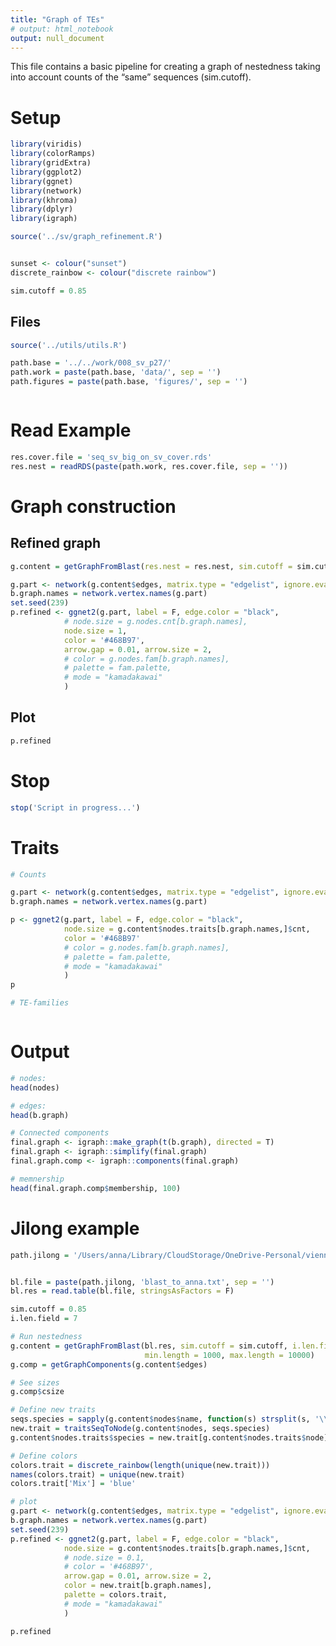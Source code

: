 ```yaml
---
title: "Graph of TEs"
# output: html_notebook
output: null_document
---
```


This file contains a basic pipeline for creating a graph of nestedness 
taking into account counts of the "same" sequences (sim.cutoff).

# Setup
```r
library(viridis)
library(colorRamps)
library(gridExtra)
library(ggplot2)
library(ggnet)
library(network)
library(khroma)
library(dplyr)
library(igraph)

source('../sv/graph_refinement.R')


sunset <- colour("sunset")
discrete_rainbow <- colour("discrete rainbow")

sim.cutoff = 0.85

```

## Files
```r


source('../utils/utils.R')

path.base = '../../work/008_sv_p27/'
path.work = paste(path.base, 'data/', sep = '')
path.figures = paste(path.base, 'figures/', sep = '')



```


# Read Example
```r

res.cover.file = 'seq_sv_big_on_sv_cover.rds'
res.nest = readRDS(paste(path.work, res.cover.file, sep = ''))

```


# Graph construction
## Refined graph
```r
g.content = getGraphFromBlast(res.nest = res.nest, sim.cutoff = sim.cutoff, collapse = T)

g.part <- network(g.content$edges, matrix.type = "edgelist", ignore.eval = FALSE, directed = TRUE)
b.graph.names = network.vertex.names(g.part)
set.seed(239)
p.refined <- ggnet2(g.part, label = F, edge.color = "black",
            # node.size = g.nodes.cnt[b.graph.names],
            node.size = 1,
            color = '#468B97',
            arrow.gap = 0.01, arrow.size = 2,
            # color = g.nodes.fam[b.graph.names],
            # palette = fam.palette,
            # mode = "kamadakawai"
            )

```

## Plot
```r
p.refined

```

# Stop
```r
stop('Script in progress...')
```


# Traits
```r

# Counts

g.part <- network(g.content$edges, matrix.type = "edgelist", ignore.eval = FALSE, directed = TRUE)
b.graph.names = network.vertex.names(g.part)

p <- ggnet2(g.part, label = F, edge.color = "black",
            node.size = g.content$nodes.traits[b.graph.names,]$cnt,
            color = '#468B97'
            # color = g.nodes.fam[b.graph.names],
            # palette = fam.palette,
            # mode = "kamadakawai"
            )
p

# TE-families



```

# Output
```r

# nodes:
head(nodes)

# edges:
head(b.graph)

# Connected components
final.graph <- igraph::make_graph(t(b.graph), directed = T)
final.graph <- igraph::simplify(final.graph)
final.graph.comp <- igraph::components(final.graph)

# memnership
head(final.graph.comp$membership, 100)

```


# Jilong example
```r
path.jilong = '/Users/anna/Library/CloudStorage/OneDrive-Personal/vienn/jilong/' 


bl.file = paste(path.jilong, 'blast_to_anna.txt', sep = '')
bl.res = read.table(bl.file, stringsAsFactors = F)

sim.cutoff = 0.85
i.len.field = 7

# Run nestedness
g.content = getGraphFromBlast(bl.res, sim.cutoff = sim.cutoff, i.len.field = i.len.field, collapse = T,
                              min.length = 1000, max.length = 10000)
g.comp = getGraphComponents(g.content$edges)

# See sizes
g.comp$csize

# Define new traits
seqs.species = sapply(g.content$nodes$name, function(s) strsplit(s, '\\|')[[1]][1])
new.trait = traitsSeqToNode(g.content$nodes, seqs.species)
g.content$nodes.traits$species = new.trait[g.content$nodes.traits$node]

# Define colors
colors.trait = discrete_rainbow(length(unique(new.trait)))
names(colors.trait) = unique(new.trait)
colors.trait['Mix'] = 'blue'

# plot
g.part <- network(g.content$edges, matrix.type = "edgelist", ignore.eval = FALSE, directed = TRUE)
b.graph.names = network.vertex.names(g.part)
set.seed(239)
p.refined <- ggnet2(g.part, label = F, edge.color = "black",
            node.size = g.content$nodes.traits[b.graph.names,]$cnt,
            # node.size = 0.1,
            # color = '#468B97',
            arrow.gap = 0.01, arrow.size = 2,
            color = new.trait[b.graph.names],
            palette = colors.trait,
            # mode = "kamadakawai"
            )

p.refined

```









